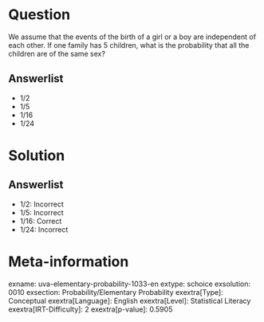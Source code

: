 Question
========

We assume that the events of the birth of a girl or a boy are independent of each other. If one family has 5 children, what is the probability that all the children are of the same sex?

Answerlist
----------

* 1/2
* 1/5
* 1/16
* 1/24

Solution
========

Answerlist
----------

* 1/2: Incorrect
* 1/5: Incorrect
* 1/16: Correct
* 1/24: Incorrect

Meta-information
================
exname: uva-elementary-probability-1033-en
extype: schoice
exsolution: 0010
exsection: Probability/Elementary Probability
exextra[Type]: Conceptual
exextra[Language]: English
exextra[Level]: Statistical Literacy
exextra[IRT-Difficulty]: 2
exextra[p-value]: 0.5905
